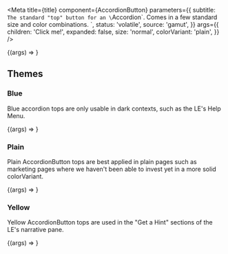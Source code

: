 

<Meta
  title={title}
  component={AccordionButton}
  parameters={{
    subtitle: `
The standard "top" button for an \`Accordion\`.
Comes in a few standard size and color combinations.
`,
    status: 'volatile',
    source: 'gamut',
  }}
  args={{
    children: 'Click me!',
    expanded: false,
    size: 'normal',
    colorVariant: 'plain',
  }}
/>

<Canvas>
  <Story name="AccordionButton">
    {(args) => <AccordionButton {...args} />}
  </Story>
</Canvas>

<PropsTable story="AccordionButton" />

## Themes

### Blue

Blue accordion tops are only usable in dark contexts, such as the LE's
Help Menu.

<Canvas className="dark">
  <Story name="Blue" args={{ expanded: true, colorVariant: 'blue' }}>
    {(args) => <AccordionButton {...args} />}
  </Story>
</Canvas>

### Plain

Plain AccordionButton tops are best applied in plain pages such as marketing pages
where we haven't been able to invest yet in a more solid colorVariant.

<Canvas>
  <Story name="Plain" args={{ expanded: true, colorVariant: 'plain' }}>
    {(args) => <AccordionButton {...args} />}
  </Story>
</Canvas>

### Yellow

Yellow AccordionButton tops are used in the "Get a Hint" sections of the LE's
narrative pane.

<Canvas>
  <Story name="Yellow" args={{ expanded: true, colorVariant: 'yellow' }}>
    {(args) => <AccordionButton {...args} />}
  </Story>
</Canvas>
